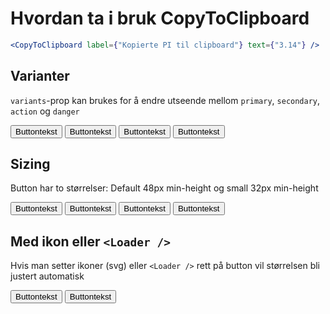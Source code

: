 
<Meta title="ds-react/copy-to-clipboard/intro" />

# Hvordan ta i bruk CopyToClipboard

```jsx
<CopyToClipboard label={"Kopierte PI til clipboard"} text={"3.14"} />
```

<Canvas>
  <CopyToClipboard label={"Kopierte PI til clipboard"} text={"3.14"} />
</Canvas>

## Varianter

`variants`-prop kan brukes for å endre utseende mellom
`primary`, `secondary`, `action` og `danger`

<Canvas>
  <Button variant="primary">Buttontekst</Button>
  <Button variant="secondary">Buttontekst</Button>
  <Button variant="action">Buttontekst</Button>
  <Button variant="danger">Buttontekst</Button>
</Canvas>

## Sizing

Button har to størrelser: Default 48px min-height og small 32px min-height

<Canvas>
  <Button size="s" variant="primary">
    Buttontekst
  </Button>
  <Button size="s" variant="secondary">
    Buttontekst
  </Button>
  <Button size="s" variant="action">
    Buttontekst
  </Button>
  <Button size="s" variant="danger">
    Buttontekst
  </Button>
</Canvas>

## Med ikon eller `<Loader />`

Hvis man setter ikoner (svg) eller `<Loader />` rett på button vil størrelsen
bli justert automatisk

<Canvas>
  <Button>
    Buttontekst <Loader />
  </Button>
  <Button size="s">
    Buttontekst
    <Loader />
  </Button>
</Canvas>
